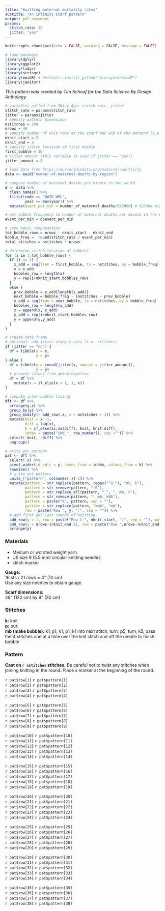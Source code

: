 ```yaml
---
title: "Knitting maternal mortality rates"
subtitle: "An infinity scarf pattern"
output: pdf_document
params:
  stitch_rate: 20
  jitter: "yes"
---
```


```r
knitr::opts_chunk$set(echo = FALSE, warning = FALSE, message = FALSE)

# load packages
library(dplyr)
library(ggplot2)
library(tidyr)
library(stringr)
library(owidR) # devtools::install_github("piersyork/owidR")
library(janitor)
```

*This pattern was created by Tim Schoof for the Data Science By Design Anthology.*

```r
# variables pulled from Shiny App: stitch_rate, jitter
stitch_rate = params$stitch_rate
jitter = params$jitter
# specify pattern dimensions
nstitches = 200
nrows = 40
# specify number of knit rows at the start and end of the pattern (i.e. no bobbles)
nknit_start = 2
nknit_end = 2
# specify stitch location of first bobble
first_bobble = 10
# jitter amount (this variable is used if jitter == "yes")
jitter_amount = 3
```


```r
# load data from https://ourworldindata.org/maternal-mortality
data <- owid("number-of-maternal-deaths-by-region")

# compute number of maternal deaths per minute in the world
d <- data %>%
  clean_names() %>%
  filter(code == "OWID_WRL",
         year == max(year)) %>%
  mutate(event_per_min = number_of_maternal_deaths/525960) # 525960 minutes per year

# set bobble frequency to number of maternal deaths per minute in the world
event_per_min = d$event_per_min

# some basic computations
tot_bobble_rows = nrows - nknit_start - nknit_end
bobble_freq =  round(stitch_rate / event_per_min)
total_stitches = nstitches * nrows

# determine stitch location of bobbles 
for (i in 1:tot_bobble_rows) {
  if (i == 1) {
    x_add = seq(from = first_bobble, to = nstitches, by = bobble_freq)
    x = x_add
    bobbles_row = length(x)
    y = rep(i+nknit_start,bobbles_row)
  }
  else {
    prev_bobble = x_add[length(x_add)]
    next_bobble = bobble_freq - (nstitches - prev_bobble)
    x_add = seq(from = next_bobble, to = nstitches, by = bobble_freq)
    bobbles_row = length(x_add)
    x = append(x, x_add)
    y_add = rep(i+nknit_start,bobbles_row)
    y = append(y,y_add)
  }
}

# create data frame
# optional: add jitter along x-axis (i.e. stitches)
if (jitter == "no") {
  df = tibble(x = x,
              y = y)
} else {
  df = tibble(x = round(jitter(x, amount = jitter_amount)),
              y = y)
  # prevent values from going negative
  df = df %>% 
    mutate(x = if_else(x < 1, 1, x))
}

# compute inter-bobble timings
dft <- df %>% 
  arrange(y,x) %>% 
  group_by(y) %>% 
  group_modify(~ add_row(.x, x = nstitches + 1)) %>% 
  mutate(knit = x -1, 
         diff = lag(x),
         k = if_else(is.na(diff), knit, knit-diff),
         index = paste("ind_", row_number(), sep ="")) %>% 
  select(-knit, -diff) %>% 
  ungroup()

# write out pattern
pat <- dft %>% 
  select(-x) %>% 
  pivot_wider(id_cols = y, names_from = index, values_from = k) %>% 
  rowwise() %>%
  # write out pattern
  unite_("pattern", colnames(.)[-1]) %>%
  mutate(pattern = str_replace(pattern, regex("^0_"), "mb, k"),
         pattern = str_remove(pattern, "_0"),
         pattern = str_replace_all(pattern, "_", ", mb, k"),
         pattern = str_remove(pattern, ", mb, kNA"),
         pattern = paste("k", pattern, sep = ""),
         pattern = str_replace(pattern, "kmb", "mb"),
         row = paste("Row ", y, ":", sep = "")) %>% 
  # add first and last rounds of knitting
  add_row(y = 1, row = paste("Row 1-", nknit_start, ":", sep = ""), pattern = paste("k", nstitches, sep = "")) %>% 
  add_row(y = nrows-(nknit_end-1), row = paste("Row ",nrows-(nknit_end-1), "-", nrows, ":", sep = ""), pattern = paste("k", nstitches, sep = "")) %>% 
  arrange(y)
```


### Materials

* Medium or worsted weight yarn
* US size 9 (5.5 mm) circular knitting needles
* stitch marker

**Gauge:**  
16 sts / 21 rows = 4" (10 cm)  
Use any size needles to obtain gauge.

**Scarf dimensions:**  
48" (122 cm) by 8" (20 cm)

### Stitches

**k:** knit  
**p:** purl  
**mb (make bobble):** k1, p1, k1, p1, k1 into next stitch, turn, p5, turn, k5, pass the 4 stitches one at a time over the knit stitch and off the needle to finish bobble

### Pattern

**Cast on `r nstitches` stitches.** Be careful not to twist any stitches when joining knitting in the round. Place a marker at the beginning of the round.

`r pat$row[1]` `r pat$pattern[1]`  
`r pat$row[2]` `r pat$pattern[2]`  
`r pat$row[3]` `r pat$pattern[3]`  
`r pat$row[4]` `r pat$pattern[4]`  
  
`r pat$row[5]` `r pat$pattern[5]`  
`r pat$row[6]` `r pat$pattern[6]`  
`r pat$row[7]` `r pat$pattern[7]`  
`r pat$row[8]` `r pat$pattern[8]`  
`r pat$row[9]` `r pat$pattern[9]`  
  
`r pat$row[10]` `r pat$pattern[10]`  
`r pat$row[11]` `r pat$pattern[11]`  
`r pat$row[12]` `r pat$pattern[12]`  
`r pat$row[13]` `r pat$pattern[13]`  
`r pat$row[14]` `r pat$pattern[14]`  
  
`r pat$row[15]` `r pat$pattern[15]`  
`r pat$row[16]` `r pat$pattern[16]`  
`r pat$row[17]` `r pat$pattern[17]`  
`r pat$row[18]` `r pat$pattern[18]`  
`r pat$row[19]` `r pat$pattern[19]`  
  
`r pat$row[20]` `r pat$pattern[20]`  
`r pat$row[21]` `r pat$pattern[21]`  
`r pat$row[22]` `r pat$pattern[22]`  
`r pat$row[23]` `r pat$pattern[23]`  
`r pat$row[24]` `r pat$pattern[24]`  
  
`r pat$row[25]` `r pat$pattern[25]`  
`r pat$row[26]` `r pat$pattern[26]`  
`r pat$row[27]` `r pat$pattern[27]`  
`r pat$row[28]` `r pat$pattern[28]`  
`r pat$row[29]` `r pat$pattern[29]`  
  
`r pat$row[30]` `r pat$pattern[30]`  
`r pat$row[31]` `r pat$pattern[31]`  
`r pat$row[32]` `r pat$pattern[32]`  
`r pat$row[33]` `r pat$pattern[33]`  
`r pat$row[34]` `r pat$pattern[34]`  
  
`r pat$row[35]` `r pat$pattern[35]`  
`r pat$row[36]` `r pat$pattern[36]`  
`r pat$row[37]` `r pat$pattern[37]`  
`r pat$row[38]` `r pat$pattern[38]`  

